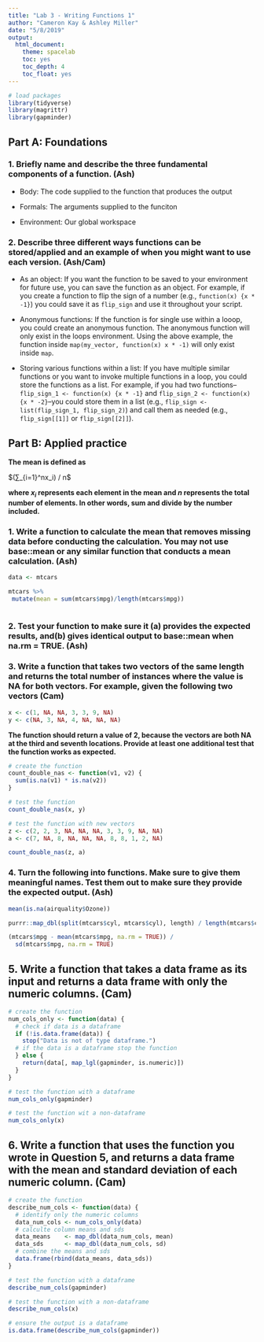 ```yaml
---
title: "Lab 3 - Writing Functions 1"
author: "Cameron Kay & Ashley Miller"
date: "5/8/2019"
output: 
  html_document:
    theme: spacelab
    toc: yes
    toc_depth: 4
    toc_float: yes
---
```


```r
# load packages
library(tidyverse)
library(magrittr)
library(gapminder)
```

## Part A: Foundations

### 1. Briefly name and describe the three fundamental components of a function. (Ash)

 + Body: The code supplied to the function that produces the output
 
 + Formals: The arguments supplied to the funciton
 
 + Environment: Our global workspace
 

### 2. Describe three different ways functions can be stored/applied and an example of when you might want to use each version. (Ash/Cam)

+ As an object: If you want the function to be saved to your environment for future use, you can save the function as an object. For example, if you create a function to flip the sign of a number (e.g., `function(x) {x * -1}`) you could save it as `flip_sign` and use it throughout your script.

+ Anonymous functions: If the function is for single use within a looop, you could create an anonymous function. The anonymous function will only exist in the loops environment. Using the above example, the function inside `map(my_vector, function(x) x * -1)` will only exist inside `map`.

+ Storing various functions within a list: If you have multiple similar functions or you want to invoke multiple functions in a loop, you could store the functions as a list. For example, if you had two functions--`flip_sign_1 <- function(x) {x * -1}` and `flip_sign_2 <- function(x) {x * -2}`--you could store them in a list (e.g., `flip_sign <- list(flip_sign_1, flip_sign_2)`) and call them as needed (e.g., `flip_sign[[1]]` or `flip_sign[[2]]`).

## Part B: Applied practice

**The mean is defined as**

$(∑_{i=1}^nx_i) / n$

**where $x_i$ represents each element in the mean and $n$ represents the total number of elements. In other words, sum and divide by the number included.**

### 1. Write a function to calculate the mean that removes missing data before conducting the calculation. You may not use base::mean or any similar function that conducts a mean calculation. (Ash)

```r

data <- mtcars

mtcars %>%
 mutate(mean = sum(mtcars$mpg)/length(mtcars$mpg))



```


### 2. Test your function to make sure it (a) provides the expected results, and(b) gives identical output to base::mean when na.rm = TRUE. (Ash)

### 3. Write a function that takes two vectors of the same length and returns the total number of instances where the value is NA for both vectors. For example, given the following two vectors (Cam)

```r
x <- c(1, NA, NA, 3, 3, 9, NA)
y <- c(NA, 3, NA, 4, NA, NA, NA)
```

**The function should return a value of 2, because the vectors are both NA at the third and seventh locations. Provide at least one additional test that the function works as expected.**

```r
# create the function
count_double_nas <- function(v1, v2) {
  sum(is.na(v1) * is.na(v2))
}

# test the function
count_double_nas(x, y)

# test the function with new vectors
z <- c(2, 2, 3, NA, NA, NA, 3, 3, 9, NA, NA)
a <- c(7, NA, 8, NA, NA, NA, 8, 8, 1, 2, NA)

count_double_nas(z, a)
```

### 4. Turn the following into functions. Make sure to give them meaningful names. Test them out to make sure they provide the expected output. (Ash)

```r
mean(is.na(airquality$Ozone))

purrr::map_dbl(split(mtcars$cyl, mtcars$cyl), length) / length(mtcars$cyl)

(mtcars$mpg - mean(mtcars$mpg, na.rm = TRUE)) / 
  sd(mtcars$mpg, na.rm = TRUE) 
```

## 5. Write a function that takes a data frame as its input and returns a data frame with only the numeric columns. (Cam)

```r
# create the function
num_cols_only <- function(data) {
  # check if data is a dataframe 
  if (!is.data.frame(data)) {
    stop("Data is not of type dataframe.")
  # if the data is a dataframe stop the function
  } else {
    return(data[, map_lgl(gapminder, is.numeric)])
  }
}

# test the function with a dataframe
num_cols_only(gapminder)

# test the function wit a non-dataframe
num_cols_only(x)
```

## 6. Write a function that uses the function you wrote in Question 5, and returns a data frame with the mean and standard deviation of each numeric column. (Cam)

```r
# create the function
describe_num_cols <- function(data) {
  # identify only the numeric columns
  data_num_cols <- num_cols_only(data)
  # calculte column means and sds
  data_means    <- map_dbl(data_num_cols, mean)
  data_sds      <- map_dbl(data_num_cols, sd)
  # combine the means and sds 
  data.frame(rbind(data_means, data_sds))
}

# test the function with a dataframe
describe_num_cols(gapminder)

# test the function with a non-dataframe
describe_num_cols(x)

# ensure the output is a dataframe
is.data.frame(describe_num_cols(gapminder))
```
